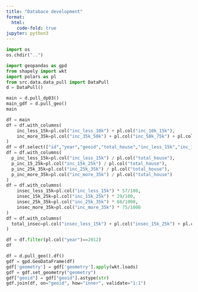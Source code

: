 ```yaml
---
title: "Databace development"
format:
  html:
    code-fold: true
jupyter: python3
---
```


```python
import os
os.chdir("..")
```

```python
import geopandas as gpd
from shapely import wkt
import polars as pl
from src.data.data_pull import DataPull
d = DataPull()
```

```python
main = d.pull_dp03()
main_gdf = d.pull_geo()
main
```

```python
df = main
df = df.with_columns(
    inc_less_15k=pl.col("inc_less_10k") + pl.col("inc_10k_15k"),
    inc_more_35k=pl.col("inc_35k_50k") + pl.col("inc_50k_75k") + pl.col("inc_75k_100k") + pl.col("inc_100k_150k") + pl.col("inc_150k_200k") + pl.col("inc_more_200k")
)
df = df.select(["id","year","geoid","total_house","inc_less_15k","inc_15k_25k","inc_25k_35k","inc_more_35k"])
df = df.with_columns(
  p_inc_less_15k=pl.col("inc_less_15k") / pl.col("total_house"),
  p_inc_15_25k=pl.col("inc_15k_25k") / pl.col("total_house"),
  p_inc_25k_35k=pl.col("inc_25k_35k") / pl.col("total_house"),
  p_inc_more_35k=pl.col("inc_more_35k") / pl.col("total_house")
)
df = df.with_columns(
    insec_less_15k=pl.col("inc_less_15k") * 57/100,
    insec_15k_25k=pl.col("inc_15k_25k") * 29/100,
    insec_25k_35k=pl.col("inc_25k_35k") * 66/1000,
    insec_more_35k=pl.col("inc_more_35k") * 75/1000
)
df = df.with_columns(
  total_insec=pl.col("insec_less_15k") + pl.col("insec_15k_25k") + pl.col("insec_25k_35k") + pl.col("insec_more_35k")
)

df = df.filter(pl.col("year")==2012)
df
```

```python
df = d.pull_geo().df()
gdf = gpd.GeoDataFrame(df)
gdf['geometry'] = gdf['geometry'].apply(wkt.loads)
gdf = gdf.set_geometry("geometry")
gdf["geoid"] = gdf["geoid"].astype(str)
gdf.join(df, on="geoid", how="inner", validate="1:1")
```
